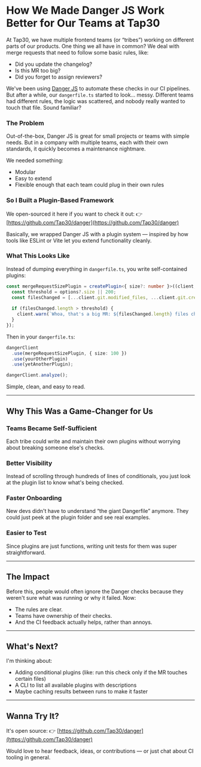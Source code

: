 
<div style={{ '--cta': '#f79c2e'}}>

# How We Made Danger JS Work Better for Our Teams at Tap30

<PostMetadata metadata={metadata} />

At Tap30, we have multiple frontend teams (or “tribes”) working on different parts of our products. One thing we all have in common? We deal with merge requests that need to follow some basic rules, like:

* Did you update the changelog?
* Is this MR too big?
* Did you forget to assign reviewers?

We've been using [Danger JS](https://danger.systems/js/) to automate these checks in our CI pipelines. But after a while, our `dangerfile.ts` started to look... messy.
Different teams had different rules, the logic was scattered, and nobody really wanted to touch that file. Sound familiar?

### The Problem

Out-of-the-box, Danger JS is great for small projects or teams with simple needs. But in a company with multiple teams, each with their own standards, it quickly becomes a maintenance nightmare.

We needed something:

* Modular
* Easy to extend
* Flexible enough that each team could plug in their own rules

### So I Built a Plugin-Based Framework

We open-sourced it here if you want to check it out:
👉 [https://github.com/Tap30/danger](https://github.com/Tap30/danger)

Basically, we wrapped Danger JS with a plugin system — inspired by how tools like ESLint or Vite let you extend functionality cleanly.

### What This Looks Like

Instead of dumping everything in `dangerfile.ts`, you write self-contained plugins:

```ts
const mergeRequestSizePlugin = createPlugin<{ size?: number }>((client, options) => {
  const threshold = options?.size || 200;
  const filesChanged = [...client.git.modified_files, ...client.git.created_files];
  
  if (filesChanged.length > threshold) {
    client.warn(`Whoa, that's a big MR: ${filesChanged.length} files changed!`);
  }
});
```

Then in your `dangerfile.ts`:

```ts
dangerClient
  .use(mergeRequestSizePlugin, { size: 100 })
  .use(yourOtherPlugin)
  .use(yetAnotherPlugin);

dangerClient.analyze();
```

Simple, clean, and easy to read.

---

## Why This Was a Game-Changer for Us

### Teams Became Self-Sufficient

Each tribe could write and maintain their own plugins without worrying about breaking someone else's checks.

### Better Visibility

Instead of scrolling through hundreds of lines of conditionals, you just look at the plugin list to know what's being checked.

### Faster Onboarding

New devs didn't have to understand “the giant Dangerfile” anymore. They could just peek at the plugin folder and see real examples.

### Easier to Test

Since plugins are just functions, writing unit tests for them was super straightforward.

---

## The Impact

Before this, people would often ignore the Danger checks because they weren't sure what was running or why it failed. Now:

* The rules are clear.
* Teams have ownership of their checks.
* And the CI feedback actually helps, rather than annoys.

---

## What's Next?

I'm thinking about:

* Adding conditional plugins (like: run this check only if the MR touches certain files)
* A CLI to list all available plugins with descriptions
* Maybe caching results between runs to make it faster

---

## Wanna Try It?

It's open source:
👉 [https://github.com/Tap30/danger](https://github.com/Tap30/danger)

Would love to hear feedback, ideas, or contributions — or just chat about CI tooling in general.


</div>